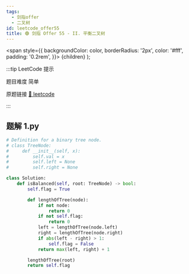```yaml
---
tags:
  - 剑指offer
  - 二叉树
id: leetcode_offer55
title: 🟢 剑指 Offer 55 - II. 平衡二叉树
---
```


  <span
    style={{
      backgroundColor: color,
      borderRadius: '2px',
      color: '#fff',
      padding: '0.2rem',
    }}>
    {children}
  </span>
);

:::tip LeetCode 提示

题目难度 <Highlight color="#00b8a3">简单</Highlight>

原题链接 [🔗 leetcode](https://leetcode-cn.com/problems/ping-heng-er-cha-shu-lcof/)

:::



## 题解 1.py

```py
# Definition for a binary tree node.
# class TreeNode:
#     def __init__(self, x):
#         self.val = x
#         self.left = None
#         self.right = None

class Solution:
    def isBalanced(self, root: TreeNode) -> bool:
        self.flag = True

        def lengthOfTree(node):
            if not node:
                return 0
            if not self.flag:
                return 0
            left = lengthOfTree(node.left)
            right = lengthOfTree(node.right)
            if abs(left - right) > 1:
                self.flag = False
            return max(left, right) + 1

        lengthOfTree(root)
        return self.flag
```



